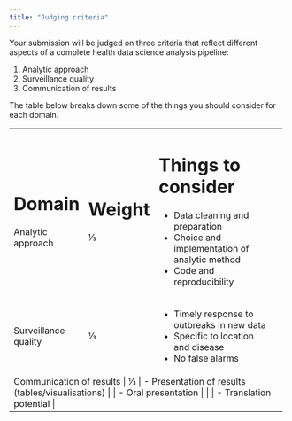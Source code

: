 ```yaml
---
title: "Judging criteria"
---
```


Your submission will be judged on three criteria that reflect different aspects of a complete health data science analysis pipeline:

1. Analytic approach
1. Surveillance quality
1. Communication of results

The table below breaks down some of the things you should consider for each domain.

+------------------------+--------+---------------------------------------------------+
| Domain                 | Weight | Things to consider                                |
+========================+========+===================================================+
| Analytic approach      | ⅓      | - Data cleaning and preparation                   |
|                        |        | - Choice and implementation of analytic method    |
|                        |        | - Code and reproducibility                        |
+------------------------+--------+---------------------------------------------------+
| Surveillance quality   | ⅓      | - Timely response to outbreaks in new data        |
|                        |        | - Specific to location and disease                |
|                        |        | - No false alarms                                 |
+------------------------+--------+---------------------------------------------------+
| Communication of results  | ⅓      | - Presentation of results (tables/visualisations) |
|                        |        | - Oral presentation                               |
|                        |        | - Translation potential                           |
+------------------------+--------+---------------------------------------------------+

